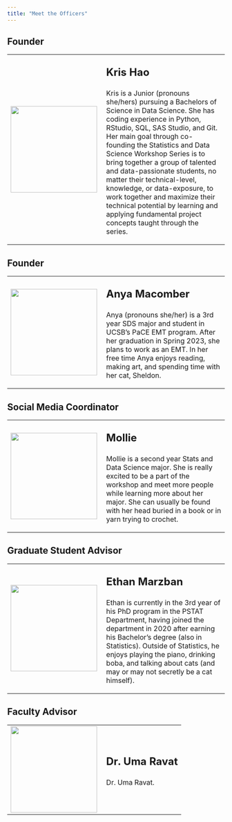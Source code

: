 ```yaml
---
title: "Meet the Officers"
---
```


<!--First Officer-->

:::{.callout-note collapse="false"}
## Founder
<table>
  <tr>
    <td style = "padding-right: 10pt">
      <img src = "../Images/Profiles/kris-photo.png" width = 200>
    </td>
    <td>
      <p style = "font-size:24px"><b>Kris Hao</b></p>
      <p>
        Kris is a Junior (pronouns she/hers) pursuing a Bachelors of Science in Data Science. She has coding experience in Python, RStudio, SQL, SAS Studio, and Git. Her main goal through co-founding the Statistics and Data Science Workshop Series is to bring together a group of talented and data-passionate students, no matter their technical-level, knowledge, or data-exposure, to work together and maximize their technical potential by learning and applying fundamental project concepts taught through the series.  
      </p>
    </td>
  </tr>
</table>
:::


<!--Second Officer-->

:::{.callout-note collapse="false"}
## Founder
<table>
  <tr>
    <td style = "padding-right: 10pt">
      <img src = "../Images/Profiles/anya-photo.png" width = 200>
    </td>
    <td>
      <p style = "font-size:24px"><b>Anya Macomber</b></p>
      <p>
        Anya (pronouns she/her) is a 3rd year SDS major and student in UCSB's PaCE EMT program. After her graduation in Spring 2023, she plans to work as an EMT. In her free time Anya enjoys reading, making art, and spending time with her cat, Sheldon.      
      </p>
    </td>
  </tr>
</table>
:::

<!--Third Officer-->

:::{.callout-note collapse="false"}
## Social Media Coordinator
<table>
  <tr>
    <td style = "padding-right: 10pt">
      <img src = "../Images/Profiles/mollie-photo.png" width = 200>
    </td>
    <td>
      <p style = "font-size:24px"><b>Mollie</b></p>
      <p>
        Mollie is a second year Stats and Data Science major. She is really excited to be a part of the workshop and meet more people while learning more about her major. She can usually be found with her head buried in a book or in yarn trying to crochet.  
      </p>
    </td>
  </tr>
</table>
:::

<!--Fourth Officer-->

:::{.callout-note collapse="false"}
## Graduate Student Advisor
<table>
  <tr>
    <td style = "padding-right: 10pt">
      <img src = "../Images/Profiles/Ethan.png" width = 200>
    </td>
    <td>
      <p style = "font-size:24px"><b>Ethan Marzban</b></p>
      <p>
        Ethan is currently in the 3rd year of his PhD program in the PSTAT Department, having joined the department in 2020 after earning his Bachelor's degree (also in Statistics). Outside of Statistics, he enjoys playing the piano, drinking boba, and talking about cats (and may or may not secretly be a cat himself).
      </p>
    </td>
  </tr>
</table>
:::

<!--Fifth Officer-->

:::{.callout-note collapse="false"}
## Faculty Advisor
<table>
  <tr>
    <td style = "padding-right: 10pt">
      <img src = "../Images/Profiles/placeholder.png" width = 200>
    </td>
    <td>
      <p style = "font-size:24px"><b>Dr. Uma Ravat</b></p>
      <p>
        Dr. Uma Ravat.
      </p>
    </td>
  </tr>
</table>
:::